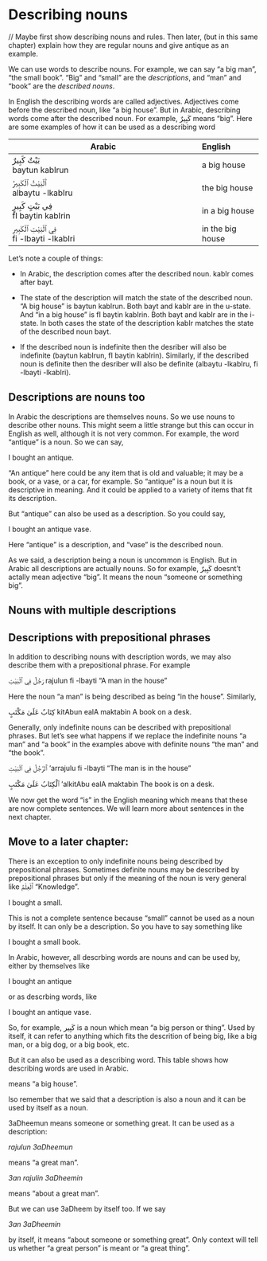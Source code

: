 # Describing nouns

// Maybe first show describing nouns and rules. Then later, (but in this same chapter) explain how they are regular nouns and give antique as an example.

We can use words to describe nouns. For example, we can say "a big man", "the small book". "Big" and "small" are the _descriptions_, and "man" and "book" are the _described nouns_.

In English the describing words are called adjectives. Adjectives come before the described noun, like "a big house". But in Arabic, describing words come after the described noun. For example, [كَبِيرٌ]{lang=ar dir=rtl} means "big". Here are some examples of how it can be used as a describing word

| Arabic     | English
|-------------------------------------------------------|:-----------------|
| [بَيْتٌ كَبِيرٌ]{lang=ar}<br>[baytun kabIrun]{.trn}         | a big house      |
| [ٱَلْبَيْتُ ٱلْكَبِيرُ]{.ar}<br>[albaytu -lkabIru]{.trn}       | the big house    |
| [فِي بَيْتٍ كَبِيرٍ]{.ar}<br>[fI baytin kabIrin]{.trn}       | in a big house   |
| [فِي ٱلْبَيْتِ ٱلْكَبِيرِ]{.ar}<br>[fi -lbayti -lkabIri]{.trn} | in the big house |


Let's note a couple of things:

+ In Arabic, the description comes after the described noun. [kabIr]{.trn} comes after [bayt]{.trn}.

+ The state of the description will match the state of the described noun. "A big house" is [baytun kabIrun]{.trn}. Both [bayt]{.trn} and [kabIr]{.trn} are in the u-state. And "in a big house" is [fI baytin kabIrin]{.trn}. Both [bayt]{.trn} and [kabIr]{.trn} are in the i-state. In both cases the state of the description [kabIr]{.trn} matches the state of the described noun [bayt]{.trn}.

+ If the described noun is indefinite then the desriber will also be indefinite ([baytun kabIrun]{.trn}, [fI baytin kabIrin]{.trn}). Similarly, if the described noun is definite then the desriber will also be definite ([albaytu -lkabIru]{.trn}, [fi -lbayti -lkabIri]{.trn}).

## Descriptions are nouns too

In Arabic the descriptions are themselves nouns. So we use nouns to describe other nouns. This might seem a little strange but this can occur in English as well, although it is not very common. For example, the word "antique" is a noun. So we can say,

I bought an antique.

"An antique" here could be any item that is old and valuable; it may be a book, or a vase, or a car, for example. So "antique" is a noun but it is descriptive in meaning. And it could be applied to a variety of items that fit its description.

But "antique" can also be used as a description. So you could say,

I bought an antique vase.

Here "antique" is a description, and "vase" is the described noun.

As we said, a description being a noun is uncommon is English. But in Arabic all descriptions are actually nouns. So for example, [كَبِيرٌ]{.ar} doesnt't actally mean adjective "big". It means the noun "someone or something big".

## Nouns with multiple descriptions

## Descriptions with prepositional phrases

In addition to describing nouns with description words, we may also describe them with a prepositional phrase. For example

[رَجُلٌ فِي ٱلْبَيْتِ]{.ar}
[rajulun fi -lbayti]{.trn}
"A man in the house"

Here the noun "a man" is being described as being "in the house". Similarly,

[كِتَابٌ عَلَىٰ مَكْتَبٍ]{.ar}
[kitAbun ealA maktabin]{.trn}
A book on a desk.

Generally, only indefinite nouns can be described with prepositional phrases. But let's see what happens if we replace the indefinite nouns "a man" and "a book" in the examples above with definite nouns "the man" and "the book".

[ٱَلرَّجُلُ فِي ٱلْبَيْتِ]{.ar}
['arrajulu fi -lbayti]{.trn}
"The man is in the house"

[ٱَلْكِتَابُ عَلَىٰ مَكْتَبٍ]{.ar}
['alkitAbu ealA maktabin]{.trn}
The book is on a desk.

We now get the word "is" in the English meaning which means that these are now complete sentences. We will learn more about sentences in the next chapter.

## Move to a later chapter:

There is an exception to only indefinite nouns being described by prepositional phrases. Sometimes definite nouns may be described by prepositional phrases but only if the meaning of the noun is very general like [ٱَلْعِلْمُ]{.ar} "Knowledge".


I bought a small.

This is not a complete sentence because "small" cannot be used as a noun by itself. It can only be a description. So you have to say something like

I bought a small book.

In Arabic, however, all descrbing words are nouns and can be used by, either by themselves like

I bought an antique

or as descrbing words, like

I bought an antique vase.

So, for example, [كَبِير]{lang=ar dir=rtl} is a noun which mean "a big person or thing". Used by itself, it can refer to anything which fits the descrition of being big, like a big man, or a big dog, or a big book, etc.

But it can also be used as a describing word. This table shows how describing words are used in Arabic.


means "a big house".

lso remember that we said that a description is also a noun and it can be used by itself as a noun.

3aDheemun means someone or something great. It can be used as a description:

_rajulun 3aDheemun_ 

means "a great man".

_3an rajulin 3aDheemin_ 

means "about a great man".

But we can use 3aDheem by itself too. If we say

_3an 3aDheemin_

by itself, it means "about someone or something great". Only context will tell us whether "a great person" is meant or "a great thing".


